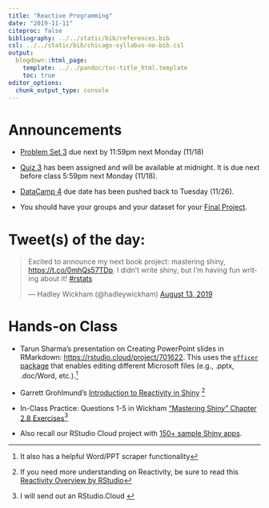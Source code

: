 ```yaml
---
title: "Reactive Programming"
date: "2019-11-11"
citeproc: false
bibliography: ../../static/bib/references.bib
csl: ../../static/bib/chicago-syllabus-no-bib.csl
output:
  blogdown::html_page:
    template: ../../pandoc/toc-title_html.template
    toc: true
editor_options: 
  chunk_output_type: console
---
```


# Announcements

* [Problem Set 3](../../assignment/03-problem-set/) due next by 11:59pm next Monday (11/18)

* [Quiz 3](../../assignment/03-quiz/) has been assigned and will be available at midnight. It is due next before class 5:59pm next Monday (11/18).

* [DataCamp 4](../../assignment/04-datacamp/) due date has been pushed back to Tuesday (11/26).

* You should have your groups and your dataset for your [Final Project](../../assignment/final-project/). 

# Tweet(s) of the day:

<blockquote class="twitter-tweet"><p lang="en" dir="ltr">Excited to announce my next book project: mastering shiny, <a href="https://t.co/0mhQs57TDp">https://t.co/0mhQs57TDp</a>. I didn’t write shiny, but I’m having fun writing about it! <a href="https://twitter.com/hashtag/rstats?src=hash&amp;ref_src=twsrc%5Etfw">#rstats</a></p>&mdash; Hadley Wickham (@hadleywickham) <a href="https://twitter.com/hadleywickham/status/1161404141396250624?ref_src=twsrc%5Etfw">August 13, 2019</a></blockquote> <script async src="https://platform.twitter.com/widgets.js" charset="utf-8"></script>

# Hands-on Class

* Tarun Sharma's presentation on Creating PowerPoint slides in RMarkdown: <https://rstudio.cloud/project/701622>. This uses the [`officer` package](https://davidgohel.github.io/officer/index.html) that enables editing different Microsoft files (e.g., .pptx, .doc/Word, etc.).^[It also has a helpful Word/PPT scraper functionality]

* Garrett Grohlmund's [Introduction to Reactivity in Shiny](../files/shiny-reactivity.pdf) ^[If you need more understanding on Reactivity, be sure to read this [Reactivity Overview by RStudio](https://shiny.rstudio.com/articles/reactivity-overview.html)]
  
* In-Class Practice: Questions 1-5 in Wickham ["Mastering Shiny" Chapter 2.8 Exercises](https://mastering-shiny.org/basic-app.html)^[I will send out an RStudio.Cloud ]

* Also recall our RStudio Cloud project with [150+ sample Shiny apps](https://rstudio.cloud/spaces/22733/project/454724). 
